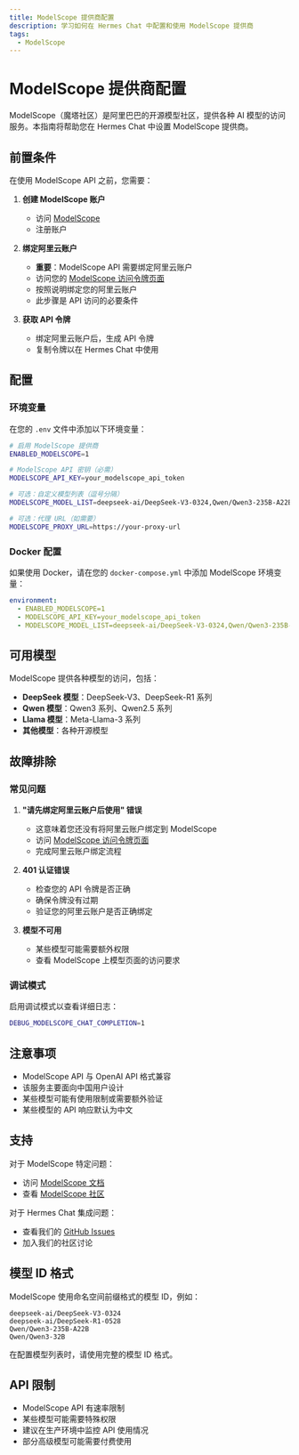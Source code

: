 ```yaml
---
title: ModelScope 提供商配置
description: 学习如何在 Hermes Chat 中配置和使用 ModelScope 提供商
tags:
  - ModelScope
---
```


# ModelScope 提供商配置

ModelScope（魔塔社区）是阿里巴巴的开源模型社区，提供各种 AI 模型的访问服务。本指南将帮助您在 Hermes Chat 中设置 ModelScope 提供商。

## 前置条件

在使用 ModelScope API 之前，您需要：

1. **创建 ModelScope 账户**

   - 访问 [ModelScope](https://www.modelscope.cn/)
   - 注册账户

2. **绑定阿里云账户**

   - **重要**：ModelScope API 需要绑定阿里云账户
   - 访问您的 [ModelScope 访问令牌页面](https://www.modelscope.cn/my/myaccesstoken)
   - 按照说明绑定您的阿里云账户
   - 此步骤是 API 访问的必要条件

3. **获取 API 令牌**
   - 绑定阿里云账户后，生成 API 令牌
   - 复制令牌以在 Hermes Chat 中使用

## 配置

### 环境变量

在您的 `.env` 文件中添加以下环境变量：

```bash
# 启用 ModelScope 提供商
ENABLED_MODELSCOPE=1

# ModelScope API 密钥（必需）
MODELSCOPE_API_KEY=your_modelscope_api_token

# 可选：自定义模型列表（逗号分隔）
MODELSCOPE_MODEL_LIST=deepseek-ai/DeepSeek-V3-0324,Qwen/Qwen3-235B-A22B

# 可选：代理 URL（如需要）
MODELSCOPE_PROXY_URL=https://your-proxy-url
```

### Docker 配置

如果使用 Docker，请在您的 `docker-compose.yml` 中添加 ModelScope 环境变量：

```yaml
environment:
  - ENABLED_MODELSCOPE=1
  - MODELSCOPE_API_KEY=your_modelscope_api_token
  - MODELSCOPE_MODEL_LIST=deepseek-ai/DeepSeek-V3-0324,Qwen/Qwen3-235B-A22B
```

## 可用模型

ModelScope 提供各种模型的访问，包括：

- **DeepSeek 模型**：DeepSeek-V3、DeepSeek-R1 系列
- **Qwen 模型**：Qwen3 系列、Qwen2.5 系列
- **Llama 模型**：Meta-Llama-3 系列
- **其他模型**：各种开源模型

## 故障排除

### 常见问题

1. **"请先绑定阿里云账户后使用" 错误**

   - 这意味着您还没有将阿里云账户绑定到 ModelScope
   - 访问 [ModelScope 访问令牌页面](https://www.modelscope.cn/my/myaccesstoken)
   - 完成阿里云账户绑定流程

2. **401 认证错误**

   - 检查您的 API 令牌是否正确
   - 确保令牌没有过期
   - 验证您的阿里云账户是否正确绑定

3. **模型不可用**
   - 某些模型可能需要额外权限
   - 查看 ModelScope 上模型页面的访问要求

### 调试模式

启用调试模式以查看详细日志：

```bash
DEBUG_MODELSCOPE_CHAT_COMPLETION=1
```

## 注意事项

- ModelScope API 与 OpenAI API 格式兼容
- 该服务主要面向中国用户设计
- 某些模型可能有使用限制或需要额外验证
- 某些模型的 API 响应默认为中文

## 支持

对于 ModelScope 特定问题：

- 访问 [ModelScope 文档](https://www.modelscope.cn/docs)
- 查看 [ModelScope 社区](https://www.modelscope.cn/community)

对于 Hermes Chat 集成问题：

- 查看我们的 [GitHub Issues](https://github.com/hermeslabs/hermes-chat/issues)
- 加入我们的社区讨论

## 模型 ID 格式

ModelScope 使用命名空间前缀格式的模型 ID，例如：

```
deepseek-ai/DeepSeek-V3-0324
deepseek-ai/DeepSeek-R1-0528
Qwen/Qwen3-235B-A22B
Qwen/Qwen3-32B
```

在配置模型列表时，请使用完整的模型 ID 格式。

## API 限制

- ModelScope API 有速率限制
- 某些模型可能需要特殊权限
- 建议在生产环境中监控 API 使用情况
- 部分高级模型可能需要付费使用
